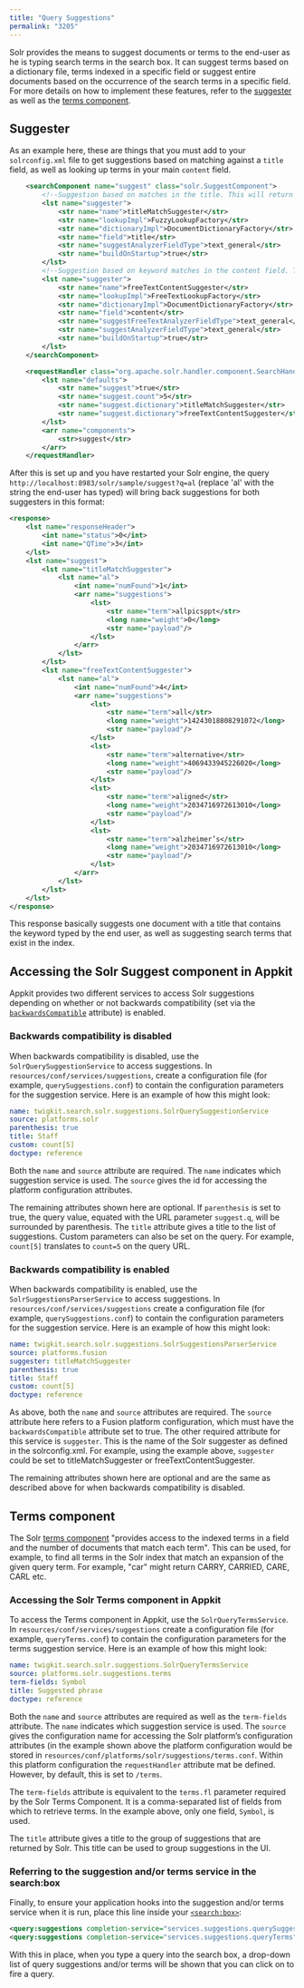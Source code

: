 ```yaml
---
title: "Query Suggestions"
permalink: "3205"
---
```


Solr provides the means to suggest documents or terms to the end-user as he is typing search terms in the search box. It can suggest terms based on a dictionary file, terms indexed in a specific field or suggest entire documents based on the occurrence of the search terms in a specific field. For more details on how to implement these features, refer to the [suggester](https://cwiki.apache.org/confluence/display/solr/Suggester) as well as the [terms component](https://cwiki.apache.org/confluence/display/solr/The+Terms+Component).

## Suggester

As an example here, these are things that you must add to your `solrconfig.xml` file to get suggestions based on matching against a `title` field, as well as looking up terms in your main `content` field.

```xml
    <searchComponent name="suggest" class="solr.SuggestComponent">
        <!--Suggestion based on matches in the title. This will return the entire title field as a suggestion-->
        <lst name="suggester">
            <str name="name">titleMatchSuggester</str>
            <str name="lookupImpl">FuzzyLookupFactory</str>
            <str name="dictionaryImpl">DocumentDictionaryFactory</str>
            <str name="field">title</str>
            <str name="suggestAnalyzerFieldType">text_general</str>
            <str name="buildOnStartup">true</str>
        </lst>
        <!--Suggestion based on keyword matches in the content field. This will only return the individual words matching the input string-->
        <lst name="suggester">
            <str name="name">freeTextContentSuggester</str>
            <str name="lookupImpl">FreeTextLookupFactory</str>
            <str name="dictionaryImpl">DocumentDictionaryFactory</str>
            <str name="field">content</str>
            <str name="suggestFreeTextAnalyzerFieldType">text_general</str>
            <str name="suggestAnalyzerFieldType">text_general</str>
            <str name="buildOnStartup">true</str>
        </lst>
    </searchComponent>

    <requestHandler class="org.apache.solr.handler.component.SearchHandler" name="/suggest">
        <lst name="defaults">
            <str name="suggest">true</str>
            <str name="suggest.count">5</str>
            <str name="suggest.dictionary">titleMatchSuggester</str>
            <str name="suggest.dictionary">freeTextContentSuggester</str>
        </lst>
        <arr name="components">
            <str>suggest</str>
        </arr>
    </requestHandler>
```

After this is set up and you have restarted your Solr engine, the query `http://localhost:8983/solr/sample/suggest?q=al` (replace 'al' with the string the end-user has typed) will bring back suggestions for both suggesters in this format:

```xml
<response>
    <lst name="responseHeader">
        <int name="status">0</int>
        <int name="QTime">3</int>
    </lst>
    <lst name="suggest">
        <lst name="titleMatchSuggester">
            <lst name="al">
                <int name="numFound">1</int>
                <arr name="suggestions">
                    <lst>
                        <str name="term">allpicsppt</str>
                        <long name="weight">0</long>
                        <str name="payload"/>
                    </lst>
                </arr>
            </lst>
        </lst>
        <lst name="freeTextContentSuggester">
            <lst name="al">
                <int name="numFound">4</int>
                <arr name="suggestions">
                    <lst>
                        <str name="term">all</str>
                        <long name="weight">14243018808291072</long>
                        <str name="payload"/>
                    </lst>
                    <lst>
                        <str name="term">alternative</str>
                        <long name="weight">4069433945226020</long>
                        <str name="payload"/>
                    </lst>
                    <lst>
                        <str name="term">aligned</str>
                        <long name="weight">2034716972613010</long>
                        <str name="payload"/>
                    </lst>
                    <lst>
                        <str name="term">alzheimer’s</str>
                        <long name="weight">2034716972613010</long>
                        <str name="payload"/>
                    </lst>
                </arr>
            </lst>
        </lst>
    </lst>
</response>
```

This response basically suggests one document with a title that contains the keyword typed by the end user, as well as suggesting search terms that exist in the index.

## Accessing the Solr Suggest component in Appkit

Appkit provides two different services to access Solr suggestions depending on whether or not backwards compatibility (set via the [`backwardsCompatible`](/fusion/5.9/3206/solr) attribute) is enabled.

### Backwards compatibility is disabled

When backwards compatibility is disabled, use the `SolrQuerySuggestionService` to access suggestions. In `resources/conf/services/suggestions`, create a configuration file (for example, `querySuggestions.conf`) to contain the configuration parameters for the suggestion service. Here is an example of how this might look:

```yaml
name: twigkit.search.solr.suggestions.SolrQuerySuggestionService
source: platforms.solr
parenthesis: true
title: Staff
custom: count[5]
doctype: reference
```

Both the `name` and `source` attribute are required. The `name` indicates which suggestion service is used. The `source` gives the id for accessing the platform configuration attributes.

The remaining attributes shown here are optional. If `parenthesis` is set to true, the query value, equated with the URL parameter `suggest.q`, will be surrounded by parenthesis. The `title` attribute gives a title to the list of suggestions. Custom parameters can also be set on the query. For example, `count[5]` translates to `count=5` on the query URL.

### Backwards compatibility is enabled

When backwards compatibility is enabled, use the `SolrSuggestionsParserService` to access suggestions. In `resources/conf/services/suggestions` create a configuration file (for example, `querySuggestions.conf`) to contain the configuration parameters for the suggestion service. Here is an example of how this might look:

```yaml
name: twigkit.search.solr.suggestions.SolrSuggestionsParserService
source: platforms.fusion
suggester: titleMatchSuggester
parenthesis: true
title: Staff
custom: count[5]
doctype: reference
```

As above, both the `name` and `source` attributes are required. The `source` attribute here refers to a Fusion platform configuration, which must have the `backwardsCompatible` attribute set to true. The other required attribute for this service is `suggester`. This is the name of the Solr suggester as defined in the solrconfig.xml. For example, using the example above, `suggester` could be set to titleMatchSuggester or freeTextContentSuggester.

The remaining attributes shown here are optional and are the same as described above for when backwards compatibility is disabled.

## Terms component

The Solr [terms component](https://cwiki.apache.org/confluence/display/solr/The+Terms+Component) "provides access to the indexed terms in a field and the number of documents that match each term". This can be used, for example, to find all terms in the Solr index that match an expansion of the given query term. For example, "car" might return CARRY, CARRIED, CARE, CARL etc.

### Accessing the Solr Terms component in Appkit

To access the Terms component in Appkit, use the `SolrQueryTermsService`. In `resources/conf/services/suggestions` create a configuration file (for example, `queryTerms.conf`) to contain the configuration parameters for the terms suggestion service. Here is an example of how this might look:

```yaml
name: twigkit.search.solr.suggestions.SolrQueryTermsService
source: platforms.solr.suggestions.terms
term-fields: Symbol
title: Suggested phrase
doctype: reference
```

Both the `name` and `source` attributes are required as well as the `term-fields` attribute. The `name` indicates which suggestion service is used. The `source` gives the configuration name for accessing the Solr platform’s configuration attributes (in the example shown above the platform configuration would be stored in `resources/conf/platforms/solr/suggestions/terms.conf`. Within this platform configuration the `requestHandler` attribute mat be defined. However, by default, this is set to `/terms`.

The `term-fields` attribute is equivalent to the `terms.fl` parameter required by the Solr Terms Component. It is a comma-separated list of fields from which to retrieve terms. In the example above, only one field, `Symbol`, is used.

The `title` attribute gives a title to the group of suggestions that are returned by Solr. This title can be used to group suggestions in the UI.

### Referring to the suggestion and/or terms service in the search:box

Finally, to ensure your application hooks into the suggestion and/or terms service when it is run, place this line inside your [`<search:box>`](/fusion/5.9/1058/search-box):

```xml
<query:suggestions completion-service="services.suggestions.querySuggestions" action="/search"></query:suggestions>
<query:suggestions completion-service="services.suggestions.queryTerms" action="/search"></query:suggestions>
```

With this in place, when you type a query into the search box, a drop-down list of query suggestions and/or terms will be shown that you can click on to fire a query.